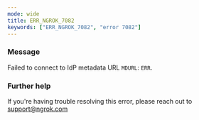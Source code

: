 ```yaml
---
mode: wide
title: ERR_NGROK_7082
keywords: ["ERR_NGROK_7082", "error 7082"]
---
```



### Message

Failed to connect to IdP metadata URL `MDURL`: `ERR`.

<ErrorDetails />

### Further help

If you're having trouble resolving this error, please reach out to [support@ngrok.com](mailto:support@ngrok.com?subject=Help%20with%20ERR_NGROK_7082)
